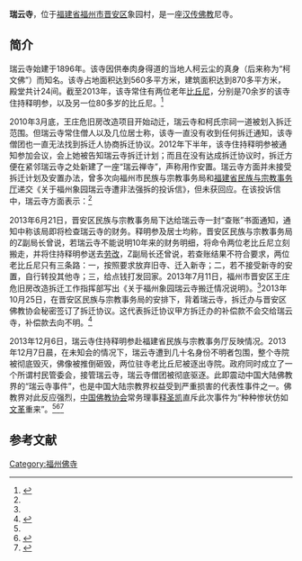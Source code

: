 '''瑞云寺'''，位于[[福建省|福建省]][[福州市|福州市]][[晋安区|晋安区]]象园村，是一座[[汉传佛教|汉传佛教]]尼寺。

==简介==
瑞云寺始建于1896年。该寺因供奉肉身得道的当地人柯云尘的真身（后来称为“柯文佛”）而知名。该寺占地面积达到560多平方米，建筑面积达到870多平方米，殿堂共计24间。截至2013年，该寺常住有两位老年[[比丘尼|比丘尼]]，分别是70余岁的该寺住持释明参，以及另一位80多岁的比丘尼。<ref name=diaocha>{{Cite web |url=http://fo.ifeng.com/news/detail_2013_12/07/31888498_0.shtml |title=旧城改造与古寺突围 福州瑞云寺拆迁困局调查，凤凰网，2013年12月07日 |access-date=2013年12月11日 |archive-date=2021年1月25日 |archive-url=https://web.archive.org/web/20210125100632/https://fo.ifeng.com/news/detail_2013_12/07/31888498_0.shtml |dead-url=no }}</ref>

2010年3月底，王庄危旧房改造项目开始动迁，瑞云寺和柯氏宗祠一道被划入拆迁范围。但瑞云寺常住僧人以及几位居士称，该寺一直没有收到任何拆迁通知，该寺僧团也一直无法找到拆迁人协商拆迁协议。2012年下半年，该寺住持释明参被通知参加会议，会上她被告知瑞云寺拆迁计划；而且在没有达成拆迁协议时，拆迁方便在紧邻瑞云寺之处新建了一座“瑞云禅寺”，声称用作安置。瑞云寺方面并未接受拆迁计划及安置办法，曾多次向福州市民族与宗教事务局和[[福建省民族与宗教事务厅|福建省民族与宗教事务厅]]递交《关于福州象园瑞云寺遭非法强拆的投诉信》，但未获回应。在该投诉信中，瑞云寺方面表示：<ref name=diaocha/>
{{引用|……有关部门和人员利用职权，公然违反《福建省城市房屋拆迁管理条例》（2002年9月29日公告）、《关于城市建设中拆迁教堂、寺庙等房屋问题处理意见的通知》（国宗发〔1993〕21号）规定，未经寺院负责人和当地广大村民同意，由晋安区民族与宗教事务局郑XX副局长一手精心策划、操纵安排象园瑞云寺拆迁安置工作。其曾多次在不同场合口头以通牒、要挟、逼迫等方式威逼寺院负责人立即同意拆迁，并曾扬言：若拒不搬迁，将派晋安区佛教协会人员进驻寺院进行整顿，进行行政干预；如果经过整顿拒不配合搬迁，将强行解除释明参的住持身份……}}

2013年6月21日，晋安区民族与宗教事务局下达给瑞云寺一封“查账”书面通知，通知中称该局即将检查瑞云寺的财务。释明参及居士均称，晋安区民族与宗教事务局的Z副局长曾说，若瑞云寺不能说明10年来的财务明细，将命令两位老比丘尼立刻搬走，并将住持释明参送去[[劳改|劳改]]，Z副局长还曾说，若查账结果不符合要求，两位老比丘尼只有三条路：一，按照要求放弃旧寺、迁入新寺；二，若不接受新寺的安置，自行转投其他寺；三，给点钱打发回家。2013年7月11日，福州市晋安区王庄危旧房改造拆迁工作指挥部写出《关于福州象园瑞云寺搬迁情况说明》。<ref name=diaocha/>2013年10月25日，在晋安区民族与宗教事务局的安排下，背着瑞云寺，拆迁办与晋安区佛教协会秘密签订了拆迁协议。这代表拆迁协议甲方拆迁办的补偿款不会交给瑞云寺，补偿款去向不明。<ref name=chia>{{Cite web |url=http://fo.ifeng.com/news/detail_2013_12/07/31888597_0.shtml |title=福州瑞云寺“强拆”进行时 违规夺寺事态严重，凤凰网，2013年12月07日 |access-date=2013年12月11日 |archive-date=2019年11月2日 |archive-url=https://web.archive.org/web/20191102075301/https://fo.ifeng.com/news/detail_2013_12/07/31888597_0.shtml |dead-url=no }}</ref>

2013年12月6日，瑞云寺住持释明参赴福建省民族与宗教事务厅反映情况。2013年12月7日晨，在未知会的情况下，瑞云寺遭到几十名身份不明者包围，整个寺院被彻底毁灭，佛像被推倒砸毁，两位驻寺老比丘尼被逐出寺院。政府同时成立了一个所谓村民管委会，接管瑞云寺，瑞云寺僧团被彻底驱逐。此即震动中国大陆佛教界的“瑞云寺事件”，也是中国大陆宗教界权益受到严重损害的代表性事件之一。佛教界对此反应强烈，[[中国佛教协会|中国佛教协会]]常务理事[[释圣凯|释圣凯]]直斥此次事件为“种种惨状仿如[[文革|文革]]重来”。<ref name=chia/><ref>{{Cite web |url=http://fo.ifeng.com/news/detail_2013_12/10/31984405_0.shtml |title=拆庙拆不了信仰 瑞云寺老法师面对强拆从容拜佛，凤凰网，2013年12月10日 |access-date=2013年12月11日 |archive-date=2019年10月30日 |archive-url=https://web.archive.org/web/20191030223230/https://fo.ifeng.com/news/detail_2013_12/10/31984405_0.shtml |dead-url=no }}</ref><ref>{{Cite web |url=http://fo.ifeng.com/guanchajia/detail_2013_12/11/32022818_0.shtml |title=圣凯法师：瑞云寺“强拆”与当代宗教发展困境，凤凰网，2013年12月11日 |access-date=2013年12月11日 |archive-date=2019年11月1日 |archive-url=https://web.archive.org/web/20191101193544/https://fo.ifeng.com/guanchajia/detail_2013_12/11/32022818_0.shtml |dead-url=no }}</ref>

==参考文献==
{{reflist}}

[[Category:福州佛寺|Category:福州佛寺]]